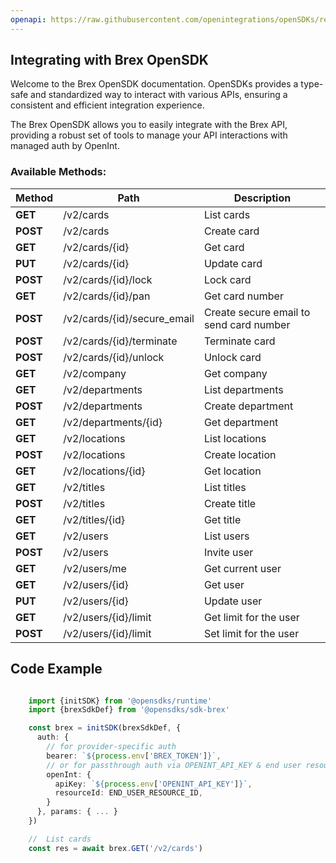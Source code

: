 ```yaml
---
openapi: https://raw.githubusercontent.com/openintegrations/openSDKs/refs/heads/main/sdks/sdk-brex/brex_team.oas.json
---
```


## Integrating with Brex OpenSDK 

Welcome to the Brex OpenSDK documentation. OpenSDKs provides a type-safe and standardized way to interact with various APIs, ensuring a consistent and efficient integration experience.

The Brex OpenSDK allows you to easily integrate with the Brex API, providing a robust set of tools to manage your API interactions with managed auth by OpenInt. 

### Available Methods:

| Method | Path | Description |
|--------|------|-------------|
| **GET** | /v2/cards |  List cards 
| **POST** | /v2/cards |  Create card 
| **GET** | /v2/cards/{id} |  Get card 
| **PUT** | /v2/cards/{id} |  Update card 
| **POST** | /v2/cards/{id}/lock |  Lock card 
| **GET** | /v2/cards/{id}/pan |  Get card number 
| **POST** | /v2/cards/{id}/secure_email |  Create secure email to send card number  
| **POST** | /v2/cards/{id}/terminate |  Terminate card 
| **POST** | /v2/cards/{id}/unlock |  Unlock card 
| **GET** | /v2/company |  Get company 
| **GET** | /v2/departments |  List departments 
| **POST** | /v2/departments |  Create department 
| **GET** | /v2/departments/{id} |  Get department 
| **GET** | /v2/locations |  List locations 
| **POST** | /v2/locations |  Create location 
| **GET** | /v2/locations/{id} |  Get location 
| **GET** | /v2/titles |  List titles 
| **POST** | /v2/titles |  Create title 
| **GET** | /v2/titles/{id} |  Get title 
| **GET** | /v2/users |  List users 
| **POST** | /v2/users |  Invite user 
| **GET** | /v2/users/me |  Get current user 
| **GET** | /v2/users/{id} |  Get user 
| **PUT** | /v2/users/{id} |  Update user 
| **GET** | /v2/users/{id}/limit |  Get limit for the user 
| **POST** | /v2/users/{id}/limit |  Set limit for the user 


## Code Example

```typescript

    import {initSDK} from '@opensdks/runtime'
    import {brexSdkDef} from '@opensdks/sdk-brex'

    const brex = initSDK(brexSdkDef, {
      auth: {
        // for provider-specific auth
        bearer: `${process.env['BREX_TOKEN']}`,
        // or for passthrough auth via OPENINT_API_KEY & end user resourceId
        openInt: {
          apiKey: `${process.env['OPENINT_API_KEY']}`,
          resourceId: END_USER_RESOURCE_ID,
        }
      }, params: { ... }
    })

    //  List cards 
    const res = await brex.GET('/v2/cards')
```
